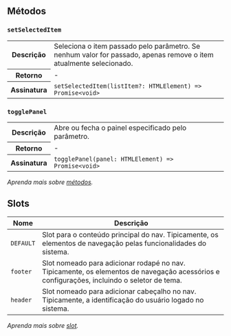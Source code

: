
## Métodos

### `setSelectedItem`

<table>
<tr>
<th>Descrição</th>
<td>Seleciona o item passado pelo parâmetro. Se nenhum valor for passado, apenas remove o item atualmente selecionado.</td>
</tr>
<tr>
<th>Retorno</th>
<td>-</td>
</tr>
<tr>
<th>Assinatura</th>
<td><code>setSelectedItem(listItem?: HTMLElement) =&gt; Promise&lt;void&gt;</code></td>
</tr>
</table>

### `togglePanel`

<table>
<tr>
<th>Descrição</th>
<td>Abre ou fecha o painel especificado pelo parâmetro.</td>
</tr>
<tr>
<th>Retorno</th>
<td>-</td>
</tr>
<tr>
<th>Assinatura</th>
<td><code>togglePanel(panel: HTMLElement) =&gt; Promise&lt;void&gt;</code></td>
</tr>
</table>

*Aprenda mais sobre <a href="/alcance/docs/components/introducao#métodos" class="alc-link">métodos</a>.*

## Slots

| Nome | Descrição |
| ---- | --------- |
| `DEFAULT` | Slot para o conteúdo principal do nav. Tipicamente, os elementos de navegação pelas funcionalidades do sistema. |
| `footer` | Slot nomeado para adicionar rodapé no nav. Tipicamente, os elementos de navegação acessórios e configurações, incluindo o seletor de tema. |
| `header` | Slot nomeado para adicionar cabeçalho no nav. Tipicamente, a identificação do usuário logado no sistema. |

*Aprenda mais sobre <a href="/alcance/docs/components/introducao#slot" class="alc-link">slot</a>.*
